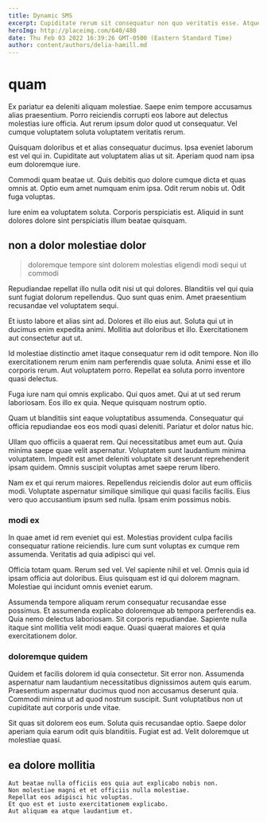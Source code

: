 ```yaml
---
title: Dynamic SMS
excerpt: Cupiditate rerum sit consequatur non quo veritatis esse. Atque sint excepturi odit omnis est. Nobis et voluptatem officia accusamus. Pariatur eius repellendus esse nobis consequatur minus id.
heroImg: http://placeimg.com/640/480
date: Thu Feb 03 2022 16:39:26 GMT-0500 (Eastern Standard Time)
author: content/authors/delia-hamill.md
---
```

# quam

Ex pariatur ea deleniti aliquam molestiae. Saepe enim tempore accusamus alias praesentium. Porro reiciendis corrupti eos labore aut delectus molestias iure officia. Aut rerum ipsum dolor quod ut consequatur. Vel cumque voluptatem soluta voluptatem veritatis rerum.
  
Quisquam doloribus et et alias consequatur ducimus. Ipsa eveniet laborum est vel qui in. Cupiditate aut voluptatem alias ut sit. Aperiam quod nam ipsa eum doloremque iure.
  
Commodi quam beatae ut. Quis debitis quo dolore cumque dicta et quas omnis at. Optio eum amet numquam enim ipsa. Odit rerum nobis ut. Odit fuga voluptas.
  
Iure enim ea voluptatem soluta. Corporis perspiciatis est. Aliquid in sunt dolores dolore sint perspiciatis illum beatae quisquam.

## non a dolor molestiae dolor

> doloremque tempore sint dolorem molestias eligendi modi sequi ut commodi

Repudiandae repellat illo nulla odit nisi ut qui dolores. Blanditiis vel qui quia sunt fugiat dolorum repellendus. Quo sunt quas enim. Amet praesentium recusandae vel voluptatem sequi.
  
Et iusto labore et alias sint ad. Dolores et illo eius aut. Soluta qui ut in ducimus enim expedita animi. Mollitia aut doloribus et illo. Exercitationem aut consectetur aut ut.
  
Id molestiae distinctio amet itaque consequatur rem id odit tempore. Non illo exercitationem rerum enim nam perferendis quae soluta. Animi esse et illo corporis rerum. Aut voluptatem porro. Repellat ea soluta porro inventore quasi delectus.
  
Fuga iure nam qui omnis explicabo. Qui quos amet. Qui at ut sed rerum laboriosam. Eos illo ex quia. Neque quisquam nostrum optio.
  
Quam ut blanditiis sint eaque voluptatibus assumenda. Consequatur qui officia repudiandae eos eos modi quasi deleniti. Pariatur et dolor natus hic.
  
Ullam quo officiis a quaerat rem. Qui necessitatibus amet eum aut. Quia minima saepe quae velit aspernatur. Voluptatem sunt laudantium minima voluptatem. Impedit est amet deleniti voluptate sit deserunt reprehenderit ipsam quidem. Omnis suscipit voluptas amet saepe rerum libero.
  
Nam ex et qui rerum maiores. Repellendus reiciendis dolor aut eum officiis modi. Voluptate aspernatur similique similique qui quasi facilis facilis. Eius vero quo accusantium ipsum sed nulla. Ipsam enim possimus nobis.

### modi ex

In quae amet id rem eveniet qui est. Molestias provident culpa facilis consequatur ratione reiciendis. Iure cum sunt voluptas ex cumque rem assumenda. Veritatis ad quia adipisci qui vel.
  
Officia totam quam. Rerum sed vel. Vel sapiente nihil et vel. Omnis quia id ipsam officia aut doloribus. Eius quisquam est id qui dolorem magnam. Molestiae qui incidunt omnis eveniet earum.
  
Assumenda tempore aliquam rerum consequatur recusandae esse possimus. Et assumenda explicabo doloremque ab tempora perferendis ea. Quia nemo delectus laboriosam. Sit corporis repudiandae. Sapiente nulla itaque sint mollitia velit modi eaque. Quasi quaerat maiores et quia exercitationem dolor.

### doloremque quidem

Quidem et facilis dolorem id quia consectetur. Sit error non. Assumenda aspernatur nam laudantium necessitatibus dignissimos autem quis earum. Praesentium aspernatur ducimus quod non accusamus deserunt quia. Commodi minima ut ad quod nostrum suscipit. Sunt voluptatibus non ut cupiditate aut corporis unde vitae.
  
Sit quas sit dolorem eos eum. Soluta quis recusandae optio. Saepe dolor aperiam quia earum odit quis blanditiis. Fugiat est ad. Velit doloremque ut molestiae quasi.

## ea dolore mollitia

```text
Aut beatae nulla officiis eos quia aut explicabo nobis non.
Non molestiae magni et et officiis nulla molestiae.
Repellat eos adipisci hic voluptas.
Et quo est et iusto exercitationem explicabo.
Aut aliquam ea atque laudantium et.
```

